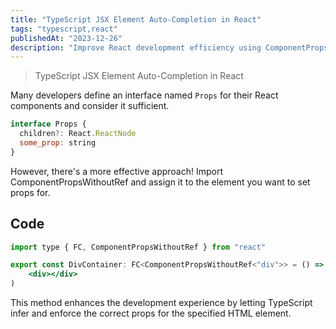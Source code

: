 ```yaml
---
title: "TypeScript JSX Element Auto-Completion in React"
tags: "typescript,react"
publishedAt: "2023-12-26"
description: "Improve React development efficiency using ComponentPropsWithoutRef."
---
```


> TypeScript JSX Element Auto-Completion in React

Many developers define an interface named `Props` for their React components and consider it sufficient.

```jsx
interface Props {
  children?: React.ReactNode
  some_prop: string
}
```

However, there's a more effective approach! Import ComponentPropsWithoutRef and assign it to the element you want to set props for.

## Code

```jsx
import type { FC, ComponentPropsWithoutRef } from "react"

export const DivContainer: FC<ComponentPropsWithoutRef<"div">> = () => (
    <div></div>
)
```

This method enhances the development experience by letting TypeScript infer and enforce the correct props for the specified HTML element.
